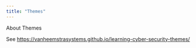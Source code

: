 ```yaml
---
title: "Themes"
---
```


About Themes

See <https://vanheemstrasystems.github.io/learning-cyber-security-themes/>
